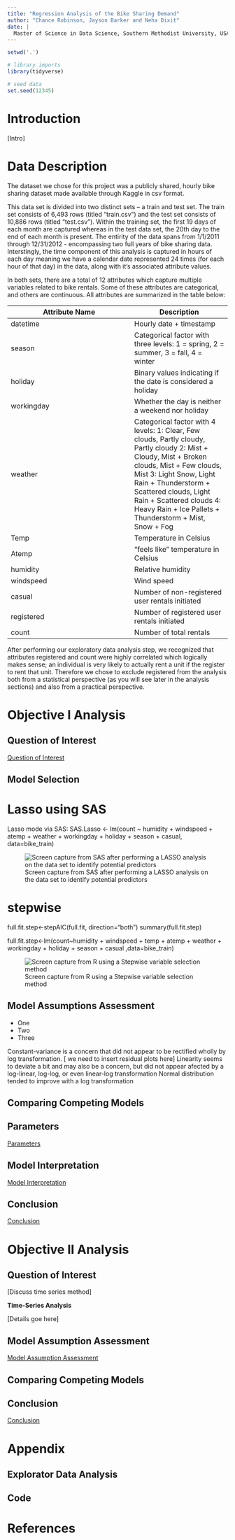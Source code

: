 ```yaml
---
title: "Regression Analysis of the Bike Sharing Demand"
author: "Chance Robinson, Jayson Barker and Neha Dixit"
date: |
  Master of Science in Data Science, Southern Methodist University, USA
---
```


```r
setwd('.')

# library imports
library(tidyverse)

# seed data
set.seed(12345)


```


# Introduction

[Intro]


# Data Description

The dataset we chose for this project was a publicly shared, hourly bike sharing dataset made available through Kaggle in csv format. 

This data set is divided into two distinct sets – a train and test set. The train set consists of 6,493 rows (titled "train.csv") and the test set consists of 10,886 rows (titled "test.csv"). Within the training set, the first 19 days of each month are captured whereas in the test data set, the 20th day to the end of each month is present. The entirity of the data spans from 1/1/2011 through 12/31/2012 - encompassing two full years of bike sharing data. Interstingly, the time component of this analysis is captured in hours of each day meaning we have a calendar date represented 24 times (for each hour of that day) in the data, along with it's associated attribute values.

In both sets, there are a total of 12 attributes which capture multiple variables related to bike rentals. Some of these attributes are categorical, and others are continuous. All attributes are summarized in the table below:

Attribute Name | Description
-------------- | -----------
datetime       | Hourly date + timestamp
season         | Categorical factor with three levels: 1 = spring, 2 = summer, 3 = fall, 4 = winter
holiday        | Binary values indicating if the date is considered a holiday 
workingday     | Whether the day is neither a weekend nor holiday
weather        | Categorical factor with 4 levels: 1: Clear, Few clouds, Partly cloudy, Partly cloudy  2: Mist + Cloudy, Mist + Broken clouds, Mist + Few clouds, Mist 3: Light Snow, Light Rain + Thunderstorm + Scattered clouds, Light Rain + Scattered clouds  4: Heavy Rain + Ice Pallets + Thunderstorm + Mist, Snow + Fog 
Temp           | Temperature in Celsius
Atemp          | “feels like” temperature in Celsius
humidity       | Relative humidity
windspeed      | Wind speed
casual         | Number of non-registered user rentals initiated
registered     | Number of registered user rentals initiated
count          | Number of total rentals

After performing our exploratory data analysis step, we recognized that attributes registered and count were highly correlated which logically makes sense; an individual is very likely to actually rent a unit if the register to rent that unit. Therefore we chose to exclude registered from the analysis both from a statistical perspective (as you will see later in the analysis sections) and also from a practical perspective.


# Objective I Analysis


## Question of Interest


[Question of Interest]


## Model Selection

# Lasso using SAS
Lasso mode via SAS: SAS.Lasso <- lm(count ~ humidity + windspeed + atemp + weather + workingday + holiday + season + casual, data=bike_train)

![Screen capture from SAS after performing a LASSO analysis on the data set to identify potential predictors](https://i.ibb.co/Pz07T7J/SAS-Lasso.png)

# stepwise
full.fit.step<-stepAIC(full.fit, direction="both")
summary(full.fit.step)

full.fit.step<-lm(count~humidity + windspeed + temp + atemp + weather  + workingday + holiday + season + casual 
                ,data=bike_train)

![Screen capture from R using a Stepwise variable selection method](https://i.ibb.co/Gdfh48z/R-Stepwise.png)

\newpage


## Model Assumptions Assessment

* One
* Two
* Three 

Constant-variance is a concern that did not appear to be rectified wholly by log transformation. [ we need to insert residual plots here]
Linearity seems to deviate a bit and may also be a concern, but did not appear afected by a log-linear, log-log, or even linear-log transformation
Normal distribution tended to improve with a log transformation

## Comparing Competing Models


\newpage

## Parameters

[Parameters]

## Model Interpretation

[Model Interpretation]


## Conclusion

[Conclusion]

\newpage

# Objective II Analysis


## Question of Interest


[Discuss time series method]


**Time-Series Analysis**


[Details goe here]


## Model Assumption Assessment


[Model Assumption Assessment]


## Comparing Competing Models


## Conclusion


[Conclusion]


\newpage

# Appendix

## Explorator Data Analysis

## Code

\newpage

# References

